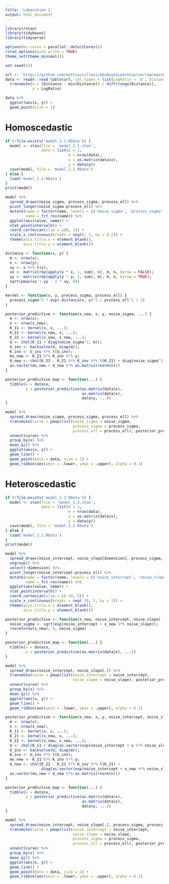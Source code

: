 ```yaml
---
title: 'Lobaration 1'
output: html_document
---
```


```r
library(rstan)
library(tidybayes)
library(tidyverse)

options(mc.cores = parallel::detectCores())
rstan_options(auto_write = TRUE)
theme_set(theme_minimal())

set.seed(42)
```

```r
url <- 'https://github.com/mattiasvillani/AdvBayesLearnCourse/raw/master/Labs/LidarData.dat'
data <- readr::read_table(url, col_types = list(LogRatio = 'd', Distance = 'd')) %>%
  transmute(x = (Distance - min(Distance)) / diff(range(Distance)),
            y = LogRatio)
```

```r
data %>%
  ggplot(aes(x, y)) +
  geom_point(size = 1)
```

# Homoscedastic

```r
if (!file.exists('model_1.1.RData')) {
  model <- stan(file = 'model_1.1.stan',
                data = list(d = 1,
                            m = nrow(data),
                            x = as.matrix(data$x),
                            y = data$y))
  save(model, file = 'model_1.1.RData')
} else {
  load('model_1.1.RData')
}
print(model)
```

```r
model %>%
  spread_draws(noise_sigma, process_sigma, process_ell) %>%
  pivot_longer(noise_sigma:process_ell) %>%
  mutate(name = factor(name, levels = c('noise_sigma', 'process_sigma', 'process_ell')),
         name = fct_rev(name)) %>%
  ggplot(aes(value, name)) +
  stat_pointintervalh() +
  coord_cartesian(xlim = c(0, 2)) +
  scale_x_continuous(breaks = seq(0, 2, by = 0.2)) +
  theme(axis.title.x = element_blank(),
        axis.title.y = element_blank())
```

```r
distance <- function(x, y) {
  m <- nrow(x);
  n <- nrow(y);
  xy <- x %*% t(y);
  xx <- matrix(rep(apply(x * x, 1, sum), n), m, n, byrow = FALSE);
  yy <- matrix(rep(apply(y * y, 1, sum), m), m, n, byrow = TRUE);
  sqrt(pmax(xx + yy - 2 * xy, 0))
}

kernel <- function(x, y, process_sigma, process_ell) {
  process_sigma^2 * exp(-distance(x, y)^2 / process_ell^2 / 2)
}

posterior_predictive <- function(x_new, x, y, noise_sigma, ...) {
  m <- nrow(x);
  n <- nrow(x_new);
  K_11 <- kernel(x, x, ...);
  K_21 <- kernel(x_new, x, ...);
  K_22 <- kernel(x_new, x_new, ...);
  U <- chol(K_11 + diag(noise_sigma^2, m));
  U_inv <- backsolve(U, diag(m));
  K_inv <- U_inv %*% t(U_inv); 
  mu_new <- K_21 %*% K_inv %*% y;
  U_new <- chol(K_22 - K_21 %*% K_inv %*% t(K_21) + diag(noise_sigma^2, n));
  as.vector(mu_new + U_new %*% as.matrix(rnorm(n)))
}

posterior_predictive_map <- function(...) {
  tibble(x = data$x,
         y = posterior_predictive(as.matrix(data$x),
                                  as.matrix(data$x),
                                  data$y, ...))
}

model %>%
  spread_draws(noise_sigma, process_sigma, process_ell) %>%
  transmute(curve = pmap(list(noise_sigma = noise_sigma,
                              process_sigma = process_sigma,
                              process_ell = process_ell), posterior_predictive_map)) %>%
  unnest(curve) %>%
  group_by(x) %>%
  mean_qi() %>%
  ggplot(aes(x, y)) +
  geom_line() +
  geom_point(data = data, size = 1) +
  geom_ribbon(aes(ymin = .lower, ymax = .upper), alpha = 0.1)
```

# Heteroscedastic

```r
if (!file.exists('model_1.2.RData')) {
  model <- stan(file = 'model_1.2.stan',
                data = list(d = 1,
                            m = nrow(data),
                            x = as.matrix(data$x),
                            y = data$y))
  save(model, file = 'model_1.2.RData')
} else {
  load('model_1.2.RData')
}
print(model)
```

```r
model %>%
  spread_draws(noise_intercept, noise_slope[dimension], process_sigma, process_ell) %>%
  ungroup() %>%
  select(-dimension) %>%
  pivot_longer(noise_intercept:process_ell) %>%
  mutate(name = factor(name, levels = c('noise_intercept', 'noise_slope', 'process_sigma', 'process_ell')),
         name = fct_rev(name)) %>%
  ggplot(aes(value, name)) +
  stat_pointintervalh() +
  coord_cartesian(xlim = c(-10, 5)) +
  scale_x_continuous(breaks = seq(-10, 5, by = 1)) +
  theme(axis.title.x = element_blank(),
        axis.title.y = element_blank())
```

```r
posterior_predictive <- function(x_new, noise_intercept, noise_slope) {
  noise_sigma <- sqrt(exp(noise_intercept + x_new %*% noise_slope));
  rnorm(nrow(x_new), 0, noise_sigma)
}

posterior_predictive_map <- function(...) {
  tibble(x = data$x,
         y = posterior_predictive(as.matrix(data$x), ...))
}

model %>%
  spread_draws(noise_intercept, noise_slope[.]) %>%
  transmute(curve = pmap(list(noise_intercept = noise_intercept,
                              noise_slope = noise_slope), posterior_predictive_map)) %>%
  unnest(curve) %>%
  group_by(x) %>%
  mean_qi() %>%
  ggplot(aes(x, y)) +
  geom_line() +
  geom_ribbon(aes(ymin = .lower, ymax = .upper), alpha = 0.1)
```

```r
posterior_predictive <- function(x_new, x, y, noise_intercept, noise_slope, ...) {
  m <- nrow(x);
  n <- nrow(x_new);
  K_11 <- kernel(x, x, ...);
  K_21 <- kernel(x_new, x, ...);
  K_22 <- kernel(x_new, x_new, ...);
  U <- chol(K_11 + diag(as.vector(exp(noise_intercept + x %*% noise_slope))));
  U_inv <- backsolve(U, diag(m));
  K_inv <- U_inv %*% t(U_inv);
  mu_new <- K_21 %*% K_inv %*% y;
  U_new <- chol(K_22 - K_21 %*% K_inv %*% t(K_21) +
                diag(as.vector(exp(noise_intercept + x_new %*% noise_slope))));
  as.vector(mu_new + U_new %*% as.matrix(rnorm(n)))
}

posterior_predictive_map <- function(...) {
  tibble(x = data$x,
         y = posterior_predictive(as.matrix(data$x),
                                  as.matrix(data$x),
                                  data$y, ...))
}

model %>%
  spread_draws(noise_intercept, noise_slope[.], process_sigma, process_ell) %>%
  transmute(curve = pmap(list(noise_intercept = noise_intercept,
                              noise_slope = noise_slope,
                              process_sigma = process_sigma,
                              process_ell = process_ell), posterior_predictive_map)) %>%
  unnest(curve) %>%
  group_by(x) %>%
  mean_qi() %>%
  ggplot(aes(x, y)) +
  geom_line() +
  geom_point(data = data, size = 1) +
  geom_ribbon(aes(ymin = .lower, ymax = .upper), alpha = 0.1)
```
